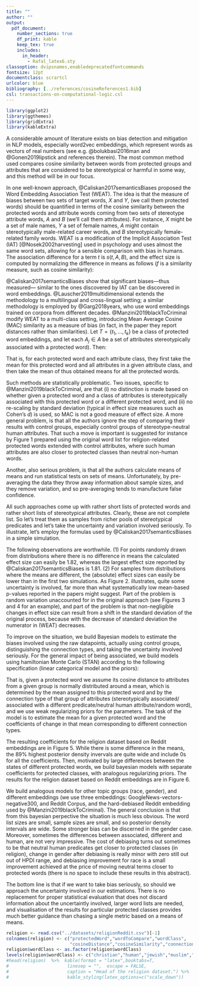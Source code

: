 ```yaml
---
title: ""
author: ""
output:
  pdf_document:
    number_sections: true
    df_print: kable 
    keep_tex: true
    includes:
      in_header:
        - Rafal_latex6.sty
classoption: dvipsnames,enabledeprecatedfontcommands
fontsize: 12pt
documentclass: scrartcl
urlcolor: blue
bibliography: [../references/cosineReferences1.bib]
csl: transactions-on-computational-logic.csl
---
```



```r
library(ggplot2)
library(ggthemes)
library(gridExtra)
library(kableExtra)
```


\begin{center}
\Large \textbf{A bayesian method of cosine-based word2vec bias estimation}
\end{center}

\vspace{1mm}


A considerable amount of literature exists on  bias detection and mitigation in NLP models, especially word2vec embeddings, which represent words as  vectors of real numbers (see e.g. @bolukbasi2016man and @Gonen2019lipstick and references therein). The most common method used compares  cosine similarity between words from protected groups and attributes that are considered to be stereotypical or harmful in some way, and this method will be in our focus.

In one well-known approach, @Caliskan2017semanticsBiases proposed the Word Embedding Association Test (WEAT). The idea is that the measure of  biases between two sets of target words, $X$ and $Y$, (we call them protected words) should be quantified in terms of the cosine similarity  between the protected words and attribute words coming from  two sets of stereotype attribute words, $A$ and $B$ (we'll call them attributes). For instance, $X$ might be a set of male names, $Y$ a set of female names, $A$ might contain stereotypically male-related career words, and $B$ stereotypically female-related family words. WEAT is a modification  of the Implicit Association Test (IAT) [@Nosek2002harvesting] used in psychology and uses almost the same word sets, allowing for a \emph{prima facie} sensible comparison with bias in humans.  The association difference for a term $t$ is $s(t,A,B)$, and the effect size is computed by normalizing the difference in means as follows ($f$ is a similarity measure, such as cosine similarity): 

\vspace{-3mm} 

\footnotesize \begin{align}
\mathsf{s}(t,A,B)  = \frac{\sum_{a\in A}f(t,a)}{\vert A\vert} - \frac{\sum_{b\in B}f(t,b)}{\vert B\vert}
& \,\,\,\,\,\,\,\,\,\,\,\,\,\,\,\,\,
\mathsf{bias}(A,B)  = \frac{
\mu(\{s(x,A,B)\}_{x\in X}) -\mu(\{s(y,A,B)\}_{y\in Y}) 
}{
\sigma(\{s(w,A,B)\}_{w\in X\cup Y})
} \tag{WEAT}
\end{align}
\normalsize
\noindent @Caliskan2017semanticsBiases show that significant biases---thus measured--- similar to the ones discovered by IAT can be discovered in word embeddings. @Lauscher2019multidimensional extends the methodology to a multilingual and cross-lingual setting; a similar methodology is employed by @Garg2018years, who use word embeddings trained on corpora from different decades. @Manzini2019blackToCriminal modify WEAT to a multi-class setting, introducing Mean Average Cosine (MAC) similarity as a measure of bias (in fact, in the paper  they report distances rather than similarities). Let $T = \{t_1, \dots, t_k\}$ be a class of protected word embeddings, and let each $A_j\in A$ be a set of attributes stereotypically associated with a protected word). Then:

\vspace{-2mm}

\footnotesize
\begin{align}
\mathsf{S}(t_i, A_j)  = \frac{1}{\vert A_j\vert}\sum_{a\in A_j}\mathsf{cos}(t,a) & \,\,\,\,\,\,\,\,\,\,\,\,\,\,\,\,\,\,\,\,\,\,\,\,\,
\mathsf{MAC}(T,A)  = \frac{1}{\vert T \vert \,\vert A\vert}\sum_{t_i \in T }\sum_{A_j \in A} S(t_i,A_j) \tag{MAC}
\end{align}
\normalsize 
\noindent That is, for each protected word  and each attribute class, they first take the mean for this protected word and all attributes in a given attribute class, and then take the mean of thus obtained means for all the protected words. 

Such methods are statistically problematic. Two issues, specific to @Manzini2019blackToCriminal, are that (i) no distinction is made based on whether given a protected word and a  class of attributes is stereotypically associated with this  protected word or a different protected word, and (ii) no re-scaling by standard deviation (typical in effect size measures such as  Cohen's $d$) is used, so MAC is not a good measure of effect size. A more general problem, is that all the authors ignore the step of comparing their results with control groups, especially control groups of stereotype-neutral human attributes.  That such a move is important is suggested for instance by Figure 1 prepared using the original word list for religion-related protected words extended with control attributes, where such human attributes are also closer to protected classes than neutral non-human words.

Another, also serious problem, is that  all the authors calculate means of means and  run statistical tests on sets of means. Unfortunately, by pre-averaging the data they throw away information about sample sizes, and  they remove variation, and so pre-averaging  tends to manufacture false confidence.

All such approaches come up with rather short lists of protected words and rather short lists of stereotypical attributes. Clearly, these are not complete list. So let's treat them as  samples from richer pools of stereotypical predicates and let's take the uncertainty and variation involved seriously. To illustrate, let's employ the formulas used by @Caliskan2017semanticsBiases in a simple simulation. 


\noindent
\begin{tabular}{ll}
\begin{minipage}[c]{0.35\linewidth}
\scalebox{0.65}{
\begin{tabular}{cccccc}\toprule
$X$ to $A$  & $X$ to $B$ & $Y$ to $A$ & $Y$ to $B$ & $\sigma$  & WEAT \\
\midrule
0 & 0 & 0 & 0 & 0.05 & 1.82 \\
0 & 0 & 0 & 0 & 0.001 & -1.93\\
.1 & 0 & 0 & .1 & 0.05 & 1.49 \\
.1 & 0 & 0 & .1 & .1 & 1.22\\
\bottomrule
\end{tabular}
}
\end{minipage}& \begin{minipage}[c]{0.6\linewidth}

We have randomly drawn protected classes, $X=\{t_1,t_2\}$ and $Y=\{t_3,t_4\}$, and two five-element attribute sets $A$ and $B$. One simulation draws normally distributed values  for two situations in which the underlying mean similarities are in fact equal to zero, in two other cases  the means are different, with a range of choices of common standard deviation  accross the cases (code available upon request).

\end{minipage}
\end{tabular}

\vspace{1mm}


The following observations are worthwhile. (1) For points randomly drawn from distributions where there is no difference in means the calculated effect size can easily be  1.82, whereas the largest effect size reported by @Caliskan2017semanticsBiases is 1.81. (2) For samples from distributions where the means are different, the (absolute) effect sizes can easily be lower than in the first two simulations.  As Figure 2. illustrates,  quite some uncertainty is involved, far more than what systematically low mean-based p-values reported in the papers might suggest. Part of the problem is random variation unaccounted for in the original approach (see Figures 3 and 4 for an example), and part of the problem is that    non-negligible changes in effect size can result from a shift in the standard deviation of the original process, because with the decrease of standard deviation the numerator in (WEAT) decreases. 

To improve on the situation, we  build  Bayesian models to estimate the biases involved using the raw datapoints, actually using control groups,  distinguishing the connection types,  and taking the uncertainty involved seriously.
For the general impact of being associated, we build  models using hamiltonian Monte Carlo (STAN) according to the following specification (linear categorical model and the priors):

\footnotesize 

\vspace{-5mm}

\begin{align}
cosineDistance_i  & \sim dnorm(\mu_i, \sigma) &
\mu_i & = m_{pw} + co_{con} \tag{Model}\\
m_{pw} & \sim dnorm(1,.5)  & 
co_{con} & \sim dnorm(0,1)  \,\,\,\,\,
 & \sigma  \sim  dcauchy(0,1) \tag{Priors}
\end{align} 
\normalsize 

\vspace{-2mm}

\noindent That is, given a protected word we assume its cosine distance to  attributes from a given group is normally distributed around a mean, which is determined by the mean assigned to this protected word and by the connection type of that group of attributes (stereotypically associated/ associated with a different predicate/neutral human attribute/random word), and we use weak regularizing priors for the parameters. The task of the model is to estimate the mean for a given protected word and the coefficients of change in that mean corresponding to different connection types.

The resulting coefficients for the religion dataset based on Reddit embeddings are in Figure 5. While there is some difference in the means, the 89\% highest posterior density invervals are quite wide and include 0s for all the coefficients.  Then, motivated by large differences between the states of different protected words, we build bayesian models with separate coefficients for protected classes, with analogous regularizing priors. The results for the religion dataset based on Reddit embeddings are in Figure 6.


We build analogous models for other topic groups (race, gender), and different embeddings (we use  three embeddings: GoogleNews-vectors-negative300, and Reddit Corpus, and the hard-debiased Reddit embedding used by @Manzini2019blackToCriminal). The general conclusion is that from this bayesian perpective the situation is much less obvious. The word list sizes are small, sample sizes are small, and so posterior density intervals are wide. Some stronger bias can be discerned in the gender case. Moreover, sometimes the differences between associated, different and human, are not very impressive. The cost of debiasing turns out sometimes to be that   neutral human predicates get closer to protected classes (in religion),  change in gender after debiasing is really minor with   zero still out out of HPDI range, and debiasing improvement for race is a small improvement   achieved at the price of moving neutral terms closer to protected words (there is no space to include these results in this abstract).

The bottom line is that if we want to take bias seriously, so should we approach the uncertainty involved in our estimations. There is no replacement for proper statistical evaluation that does not discard information about the uncertaintly involved, larger word lists are needed, and visualisation of the results for particular protected classes provides much better guidance than chasing a single metric based on a means of means. 



 


















<!-- Let's take a look at the head of the religion dataset used in their calculations: -->


```r
religion <- read.csv("../datasets/religionReddit.csv")[-1]
colnames(religion) <- c("protectedWord","wordToCompare","wordClass",
                        "cosineDistance","cosineSimilarity","connection")
religion$wordClass <- as.factor(religion$wordClass)
levels(religion$wordClass) <- c("christian","human","jewish","muslim","neutral")
#head(religion)  %>%  kable(format = "latex",booktabs=T,
#                      linesep = "",  escape = FALSE,
#                      caption = "Head of the religion dataset.") %>%
#                      kable_styling(latex_options=c("scale_down"))
```

<!-- \pagebreak  -->








\pagebreak



\begin{center}
\begin{figure}[!htb]\centering
   \begin{minipage}{0.48\textwidth}
```r
ggplot(religion, aes(x =  cosineDistance, fill = connection, color = connection))+geom_density(alpha=0.6,size = .2)+theme_tufte()+labs(title  = "Figure 1.", subtitle = "Empirical distribution of cosine distances (religion, Reddit)")+ scale_fill_manual(values = c("orangered4","chartreuse4", "skyblue", "gray"))+scale_x_continuous(breaks = seq(0.3,1.5, by = 0.1))+xlab("cosine distance")+ scale_color_manual(values = c("orangered4","chartreuse4","skyblue","gray"))
```
   \end{minipage}
   \begin {minipage}{0.48\textwidth}
```r
s <- function (table){ mean(table$A) - mean(table$B)}
biasesD2 <- numeric(10000)
for(i in 1:10000){
t1d2 <- data.frame(A  = rnorm(5,.1,0.05), B = rnorm(5,0,0.05))
t2d2 <- data.frame(A  = rnorm(5,.1,0.05), B = rnorm(5,0,0.05))
t3d2 <- data.frame(A  = rnorm(5,0,0.05), B = rnorm(5,.1,0.05))
t4d2 <- data.frame(A  = rnorm(5,0,0.05), B = rnorm(5,.1,0.05))

factorD2 <- sd(c(s(t1d2),s(t2d2),s(t3d2),s(t4d2)))
numeratorD2 <-  mean(s(t1d2),s(t2d2)) - mean(s(t3d2),s(t4d2))
biasesD2[i] <- numeratorD2/factorD2
}

ggplot()+geom_histogram(aes(x=biasesD2, y = ..density..), alpha = 0.6, bins=50)+
  theme_tufte()+labs(title="Figure 2.", subtitle = "10k biases for different means  and sd =.05 (case 3 in the table)")+ xlab("bias")
```
   \end{minipage}
   
   
  \begin{minipage}{0.48\textwidth}
```r
library(tidyverse)
muslimWords <- c("imam","islam","mosque","muslim","quran")
muslim <- religion %>% filter(protectedWord %in% muslimWords)
muslimClass <- muslim %>% filter(protectedWord == "muslim")
neutralSample <- sample_n(filter(muslimClass,connection == "none"), 5)
humanSample <- sample_n(filter(muslimClass,connection == "human"), 5)
muslimVis <- muslimClass %>% filter(connection != "none" & connection !="human")
muslimVis <- rbind(muslimVis,neutralSample,humanSample)
#we plug in our visualisation script
source("../functions/visualisationTools.R")
#two arguments: dataset and protected word
visualiseProtected(muslimVis,"muslim")+labs(title = "Figure 3.",
subtitle = "Cosine distances for active attributes (musim, Reddit)")
```
\end{minipage}
   \begin {minipage}{0.48\textwidth}
```r
library(tidyverse)
priestClass <- religion %>% filter(protectedWord == "priest")
neutralSample <- sample_n(filter(priestClass,connection == "none"), 5)
humanSample <- sample_n(filter(priestClass,connection == "human"), 5)
priestVis <- priestClass %>% filter(connection != "none" & connection !="human")
priestVis <- rbind(priestVis,neutralSample,humanSample)

#we plug in our visualisation script
source("../functions/visualisationTools.R")
#two arguments: dataset and protected word
visualiseProtected(priestVis,"priest")+labs(title = "Figure 4.",
subtitle = "Cosine distances for active attributes (priest, Reddit)")
```
   \end{minipage}
   
   
   
   
  \begin{minipage}{0.38\textwidth}
\includegraphics[width=7cm]{../images/religionCoeffs.jpeg}
\end{minipage}
   \begin {minipage}{0.58\textwidth}
\includegraphics{../images/visReligionReddit.png}
   \end{minipage}
\end{figure}


\end{center}



\scriptsize 
  



\vspace{-4mm}







